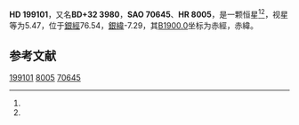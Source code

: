 {{Starbox begin
| name = HD 199101
}}
{{Starbox observe
| epoch = [[J2000.0|J2000.0]]
| constell = {{星座名待查}}<ref name=SIMBAD>{{cite web
 | url=http://simbad.u-strasbg.fr/simbad/sim-id?Ident=HR+8005
 | title=Pulsating variable Star
 | publisher=Centre de Données astronomiques de Strasbourg
 | work=SIMBAD
 | accessdate=2012-07-13
 | archive-date=2019-07-28
 | archive-url=https://web.archive.org/web/20190728094032/http://simbad.u-strasbg.fr/simbad/sim-id%3FIdent%3DHR%2B8005
 | dead-url=no
 }}</ref><ref name=DATA>{{cite web
 | url=http://vizier.u-strasbg.fr/viz-bin/VizieR-5?-out.add=.&-source=5050&-corr=PK=HR&-out.max=9999&HR=8005
 | title=VizieR Detailed Page
 | accessdate=2012-07-13
 | archive-date=2016-03-05
 | archive-url=https://web.archive.org/web/20160305215411/http://vizier.u-strasbg.fr/viz-bin/VizieR-5?-out.add=.&-source=5050&-corr=PK=HR&-out.max=9999&HR=8005
 | dead-url=no
 }}</ref>
| 星官 = 
| ra = {{RA|20|53|53.9}}<ref name=SIMBAD /><ref name=DATA />
| dec = {{DEC|+33|26|16}}<ref name=SIMBAD /><ref name=DATA />
| appmag_v = 5.47<ref name=SIMBAD /><ref name=DATA />
}}
{{Starbox character
| class = gK5<ref name=SIMBAD /><ref name=DATA />
| b-v = 1.52<ref name=SIMBAD /><ref name=DATA />
| u-b = <ref name=SIMBAD /><ref name=DATA />
| r-i = <ref name=SIMBAD /><ref name=DATA />
| variable = 
}}
{{Starbox astrometry
| radial_v = 
| prop_mo_ra = -10
| parallax = 
| p_error = 
}}
{{Starbox catalog
| names =BD+32 3980，[[SAO星表|SAO]] 70645，[[HD星表|HD]] 199101，[[HR星表|HR]] 8005}}
{{Starbox reference |Simbad=HR+8005}}
{{Starbox end}}

'''HD 199101'''，又名'''BD+32 3980'''，'''SAO 70645'''、'''HR 8005'''，是一颗恒星<ref name=SIMBAD /><ref name=DATA />，视星等为5.47，位于[[銀道座標系|銀經]]76.54，[[銀道座標系|銀緯]]-7.29，其[[B1900.0|B1900.0]]坐标为赤經{{RA|20|49|50.7}}，赤緯{{DEC|+33|-7.29|27}}。

== 参考文献 ==
{{reflist}}

{{star-stub}}

[[Category:HD和HDE天體|199101]]
[[Category:HR天體|8005]]
[[Category:SAO天體|70645]]